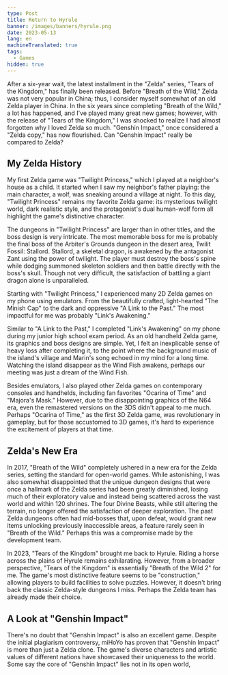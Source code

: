 ```yaml
---
type: Post
title: Return to Hyrule
banner: /images/banners/hyrule.png
date: 2023-05-13
lang: en
machineTranslated: true
tags:
  - Games
hidden: true
---
```


After a six-year wait, the latest installment in the "Zelda" series, "Tears of
the Kingdom," has finally been released. Before "Breath of the Wild," Zelda was
not very popular in China; thus, I consider myself somewhat of an old Zelda
player in China. In the six years since completing "Breath of the Wild," a lot
has happened, and I've played many great new games; however, with the release of
"Tears of the Kingdom," I was shocked to realize I had almost forgotten why I
loved Zelda so much. "Genshin Impact," once considered a "Zelda copy," has now
flourished. Can "Genshin Impact" really be compared to Zelda?

## My Zelda History

My first Zelda game was "Twilight Princess," which I played at a neighbor's
house as a child. It started when I saw my neighbor's father playing: the main
character, a wolf, was sneaking around a village at night. To this day,
"Twilight Princess" remains my favorite Zelda game: its mysterious twilight
world, dark realistic style, and the protagonist's dual human-wolf form all
highlight the game's distinctive character.

The dungeons in "Twilight Princess" are larger than in other titles, and the
boss design is very intricate. The most memorable boss for me is probably the
final boss of the Arbiter's Grounds dungeon in the desert area, Twilit Fossil:
Stallord. Stallord, a skeletal dragon, is awakened by the antagonist Zant using
the power of twilight. The player must destroy the boss's spine while dodging
summoned skeleton soldiers and then battle directly with the boss's skull.
Though not very difficult, the satisfaction of battling a giant dragon alone is
unparalleled.

Starting with "Twilight Princess," I experienced many 2D Zelda games on my phone
using emulators. From the beautifully crafted, light-hearted "The Minish Cap" to
the dark and oppressive "A Link to the Past." The most impactful for me was
probably "Link's Awakening."

Similar to "A Link to the Past," I completed "Link's Awakening" on my phone
during my junior high school exam period. As an old handheld Zelda game, its
graphics and boss designs are simple. Yet, I felt an inexplicable sense of heavy
loss after completing it, to the point where the background music of the
island's village and Marin's song echoed in my mind for a long time. Watching
the island disappear as the Wind Fish awakens, perhaps our meeting was just a
dream of the Wind Fish.

Besides emulators, I also played other Zelda games on contemporary consoles and
handhelds, including fan favorites "Ocarina of Time" and "Majora's Mask."
However, due to the disappointing graphics of the N64 era, even the remastered
versions on the 3DS didn't appeal to me much. Perhaps "Ocarina of Time," as the
first 3D Zelda game, was revolutionary in gameplay, but for those accustomed to
3D games, it's hard to experience the excitement of players at that time.

## Zelda's New Era

In 2017, "Breath of the Wild" completely ushered in a new era for the Zelda
series, setting the standard for open-world games. While astonishing, I was also
somewhat disappointed that the unique dungeon designs that were once a hallmark
of the Zelda series had been greatly diminished, losing much of their
exploratory value and instead being scattered across the vast world and within
120 shrines. The four Divine Beasts, while still altering the terrain, no longer
offered the satisfaction of deeper exploration. The past Zelda dungeons often
had mid-bosses that, upon defeat, would grant new items unlocking previously
inaccessible areas, a feature rarely seen in "Breath of the Wild." Perhaps this
was a compromise made by the development team.

In 2023, "Tears of the Kingdom" brought me back to Hyrule. Riding a horse across
the plains of Hyrule remains exhilarating. However, from a broader perspective,
"Tears of the Kingdom" is essentially "Breath of the Wild 2" for me. The game's
most distinctive feature seems to be "construction," allowing players to build
facilities to solve puzzles. However, it doesn't bring back the classic
Zelda-style dungeons I miss. Perhaps the Zelda team has already made their
choice.

## A Look at "Genshin Impact"

There's no doubt that "Genshin Impact" is also an excellent game. Despite the
initial plagiarism controversy, miHoYo has proven that "Genshin Impact" is more
than just a Zelda clone. The game's diverse characters and artistic values of
different nations have showcased their uniqueness to the world. Some say the
core of "Genshin Impact" lies not in its open world,
